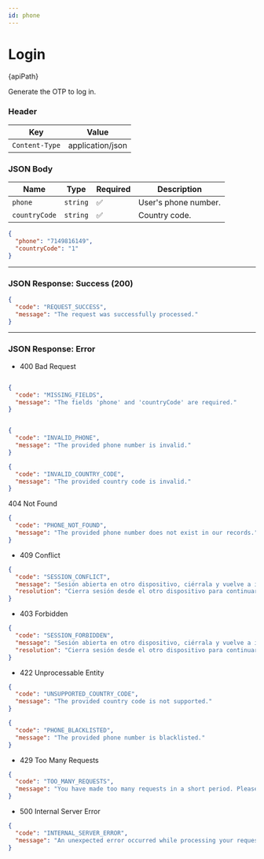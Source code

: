 ```yaml
---
id: phone
---
```







# Login 


<div className="highlight-box">
  <HttpMethodTag method={method} /> {apiPath}
</div>





Generate the OTP to log in.

### Header

| Key      | Value     |
|-------------|----------|
| `Content-Type` | application/json |






### JSON Body

| Name         | Type     | Required           | Description                         |
|--------------|----------|--------------------|-------------------------------------|
| `phone`      | `string` | :white_check_mark: | User's phone number.                |
| `countryCode`| `string` | :white_check_mark: | Country code.                       |





```JSON
{
  "phone": "7149816149",
  "countryCode": "1"
}

```
---
### JSON Response: Success (200)
```JSON
{
  "code": "REQUEST_SUCCESS",
  "message": "The request was successfully processed."
}
```
---
### JSON Response: Error

- 400 Bad Request
```JSON

{
  "code": "MISSING_FIELDS",
  "message": "The fields 'phone' and 'countryCode' are required."
}

```

```JSON

{
  "code": "INVALID_PHONE",
  "message": "The provided phone number is invalid."
}

```

```JSON
{
  "code": "INVALID_COUNTRY_CODE",
  "message": "The provided country code is invalid."
}
```

404 Not Found
```JSON
{
  "code": "PHONE_NOT_FOUND",
  "message": "The provided phone number does not exist in our records."
}

```


- 409 Conflict

```JSON
{
  "code": "SESSION_CONFLICT",
  "message": "Sesión abierta en otro dispositivo, ciérrala y vuelve a intentarlo.",
  "resolution": "Cierra sesión desde el otro dispositivo para continuar."
}

```
- 403 Forbidden
``` JSON
{
  "code": "SESSION_FORBIDDEN",
  "message": "Sesión abierta en otro dispositivo, ciérrala y vuelve a intentarlo.",
  "resolution": "Cierra sesión desde el otro dispositivo para continuar."
}

```
- 422 Unprocessable Entity

```JSON
{
  "code": "UNSUPPORTED_COUNTRY_CODE",
  "message": "The provided country code is not supported."
}


```


```JSON
{
  "code": "PHONE_BLACKLISTED",
  "message": "The provided phone number is blacklisted."
}


```




- 429 Too Many Requests
```JSON
{
  "code": "TOO_MANY_REQUESTS",
  "message": "You have made too many requests in a short period. Please wait before trying again."
}
```


- 500 Internal Server Error

```JSON
{
  "code": "INTERNAL_SERVER_ERROR",
  "message": "An unexpected error occurred while processing your request. Please try again later."
}

```




